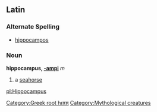 ==Latin==
===Alternate Spelling===
*[[hippocampos]]
===Noun===
'''hippocampus, [[Wiktionary Appendix:Latin second declension|-ampi]]''' ''m''

#a [[seahorse]]

[[Category:Greek root hιππ]]
[[Category:Mythological creatures]]

[[pl:Hippocampus]]